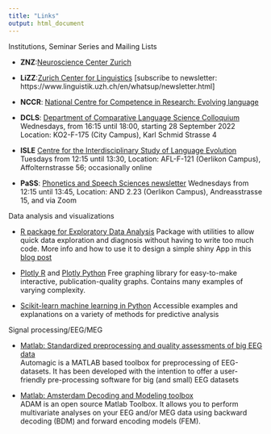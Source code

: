 ```yaml
---
title: "Links"
output: html_document
---
```


Institutions, Seminar Series and Mailing Lists

- **ZNZ**:[Neuroscience Center Zurich](https://www.neuroscience.uzh.ch/en/news.html) 

- **LiZZ**:[Zurich Center for Linguistics](https://www.linguistik.uzh.ch/en.html) [subscribe to newsletter: https://www.linguistik.uzh.ch/en/whatsup/newsletter.html]

- **NCCR**: [National Centre for Competence in Research: Evolving language](https://evolvinglanguage.ch/news/)

- **DCLS**: [Department of Comparative Language Science Colloquium](https://www.comparativelinguistics.uzh.ch/en/colloquium.html)
Wednesdays, from 16:15 until 18:00, starting 28 September 2022
Location: KO2-F-175 (City Campus), Karl Schmid Strasse 4

- **ISLE** [Centre for the Interdisciplinary Study of Language Evolution](https://www.isle.uzh.ch/en/colloquium.html)
Tuesdays from 12:15 until 13:30, 
Location: AFL-F-121 (Oerlikon Campus), Affolternstrasse 56; occasionally online

- **PaSS**: [Phonetics and Speech Sciences newsletter](https://lists.ifi.uzh.ch/listinfo/phonetics_news)
Wednesdays from 12:15 until 13:45, 
Location: AND 2.23 (Oerlikon Campus), Andreasstrasse 15, and via Zoom

 
Data analysis and visualizations 

-  [R package for Exploratory Data Analysis](https://github.com/rolkra/explore) Package with utilities to allow quick data exploration and diagnosis without having to write too much code. More info and how to use it to design a simple shiny App in this [blog post](https://www.r-bloggers.com/2022/09/explore-simplified-exploratory-data-analysis-eda-in-r/) 

- [Plotly R](https://plotly.com/r/) and [Plotly Python](https://plotly.com/python/) 
 Free graphing library for easy-to-make interactive, publication-quality graphs. Contains many examples of varying complexity.  

- [Scikit-learn machine learning in Python](https://scikit-learn.org/stable/index.html)
  Accessible examples and explanations on a variety of methods for predictive analysis
  
 
 Signal processing/EEG/MEG 

- [Matlab: Standardized preprocessing and quality assessments of big EEG data](https://github.com/methlabUZH/automagic)\
    Automagic is a MATLAB based toolbox for preprocessing of EEG-datasets. It has been developed with the intention to offer a user-friendly pre-processing software for big (and small) EEG datasets
    
- [Matlab: Amsterdam Decoding and Modeling toolbox](https://github.com/fahrenfort/ADAM)\
  ADAM is an open source Matlab Toolbox. It allows you to perform multivariate analyses on your EEG and/or MEG data using backward decoding (BDM) and forward encoding models (FEM).
